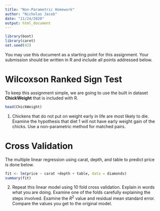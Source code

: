 ```yaml
---
title: "Non-Parametric Homework"
author: "Nicholas Jacob"
date: "11/24/2020"
output: html_document
---
```


```r
library(boot)
library(caret)
set.seed(42)
```
You may use this document as a starting point for this assignment.  Your submission should be written in R and include all points addressed below.

# Wilcoxson Ranked Sign Test

To keep this assignment simple, we are going to use the built in dataset **ChickWeight** that is included with R.  
```r
head(ChickWeight)
```
1. Chickens that do not put on weight early in life are most likely to die.  Examine the hypothesis that diet 1 will not have early weight gain of the chicks. Use a non-parametric method for matched pairs.

<!-- I have done some of the necessary data wrangling for you. -->
<!-- ```{r} -->
<!-- df <- ChickWeight[which(ChickWeight$Time %in% c(0,2) & ChickWeight$Diet %in% c(1)),] -->
<!-- df <- reshape(df, idvar = c("Chick", "Diet"), timevar = "Time", direction = "wide") -->
<!-- df["Difference"] = df$weight.2 - df$weight.0 -->
<!-- df -->
<!-- ``` -->
<!-- The dataframe **df** contains all the necessary info in **Difference**.  You just need to run the test. -->


# Cross Validation

The multiple linear regression using carat, depth, and table to predict price is done below.  

```r
fit <- lm(price ~ carat +depth + table, data = diamonds)
summary(fit)
```
2. Repeat this linear model using 10 fold cross validation.  Explain in words what you are doing.  Examine one of the folds carefully explaining the steps involved.  Examine the $R^2$ value and residual mean standard error.  Compare the values you get to the original model.

